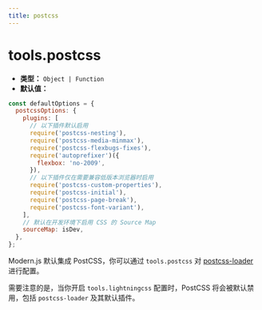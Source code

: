 ```yaml
---
title: postcss
---
```


# tools.postcss

- **类型：** `Object | Function`
- **默认值：**

```js
const defaultOptions = {
  postcssOptions: {
    plugins: [
      // 以下插件默认启用
      require('postcss-nesting'),
      require('postcss-media-minmax'),
      require('postcss-flexbugs-fixes'),
      require('autoprefixer')({
        flexbox: 'no-2009',
      }),
      // 以下插件仅在需要兼容低版本浏览器时启用
      require('postcss-custom-properties'),
      require('postcss-initial'),
      require('postcss-page-break'),
      require('postcss-font-variant'),
    ],
    // 默认在开发环境下启用 CSS 的 Source Map
    sourceMap: isDev,
  },
};
```

Modern.js 默认集成 PostCSS，你可以通过 `tools.postcss` 对 [postcss-loader](https://github.com/webpack-contrib/postcss-loader) 进行配置。

需要注意的是，当你开启 `tools.lightningcss` 配置时，PostCSS 将会被默认禁用，包括 `postcss-loader` 及其默认插件。


<RsbuildConfig configName="tools.postcss" />

